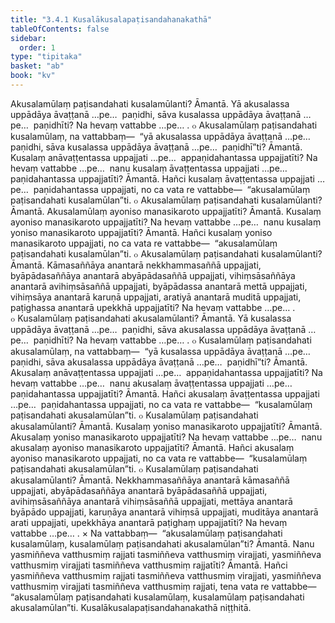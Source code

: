 ```yaml
---
title: "3.4.1 Kusalākusalapaṭisandahanakathā"
tableOfContents: false
sidebar:
  order: 1
type: "tipitaka"
basket: "ab"
book: "kv"
---
```



<DynamicBreadcrumb />

<Division number="686" book="kv" bookNo="32" page="356">

<Paragraph number="2204" book="kv">
Akusalamūlaṃ paṭisandahati kusalamūlanti? Āmantā. Yā akusalassa uppādāya āvaṭṭanā …pe…  paṇidhi, sāva kusalassa uppādāya āvaṭṭanā …pe…  paṇidhīti? Na hevaṃ vattabbe …pe… .
</Paragraph>

<Paragraph number="2205" book="kv">
๐ Akusalamūlaṃ paṭisandahati kusalamūlaṃ, na vattabbaṃ—  “yā akusalassa uppādāya āvaṭṭanā …pe…  paṇidhi, sāva kusalassa uppādāya āvaṭṭanā …pe…  paṇidhī”ti? Āmantā. Kusalaṃ anāvaṭṭentassa uppajjati …pe…  appaṇidahantassa uppajjatīti? Na hevaṃ vattabbe …pe…  nanu kusalaṃ āvaṭṭentassa uppajjati …pe…  paṇidahantassa uppajjatīti? Āmantā. Hañci kusalaṃ āvaṭṭentassa uppajjati …pe…  paṇidahantassa uppajjati, no ca vata re vattabbe—  “akusalamūlaṃ paṭisandahati kusalamūlan”ti.
</Paragraph>

</Division>
<Division number="687" book="kv" bookNo="32" page="356">

<Paragraph number="2206" book="kv">
๐ Akusalamūlaṃ paṭisandahati kusalamūlanti? Āmantā. Akusalamūlaṃ ayoniso manasikaroto uppajjatīti? Āmantā. Kusalaṃ ayoniso manasikaroto uppajjatīti? Na hevaṃ vattabbe …pe…  nanu kusalaṃ yoniso manasikaroto uppajjatīti? Āmantā. Hañci kusalaṃ yoniso manasikaroto uppajjati, no ca vata re vattabbe—  “akusalamūlaṃ paṭisandahati kusalamūlan”ti.
</Paragraph>

<Paragraph number="2207" book="kv">
๐ Akusalamūlaṃ paṭisandahati kusalamūlanti? Āmantā. Kāmasaññāya anantarā nekkhammasaññā uppajjati, byāpādasaññāya anantarā abyāpādasaññā uppajjati, vihiṃsāsaññāya anantarā avihiṃsāsaññā uppajjati, byāpādassa anantarā mettā uppajjati, vihiṃsāya anantarā karuṇā uppajjati, aratiyā anantarā muditā uppajjati, paṭighassa anantarā upekkhā uppajjatīti? Na hevaṃ vattabbe …pe… .
</Paragraph>

</Division>
<Division number="688" book="kv" bookNo="32" page="356">

<Paragraph number="2208" book="kv">
๐ Kusalamūlaṃ paṭisandahati akusalamūlanti? Āmantā. Yā kusalassa uppādāya āvaṭṭanā …pe…  paṇidhi, sāva akusalassa uppādāya āvaṭṭanā …pe…  paṇidhīti? Na hevaṃ vattabbe …pe… .
</Paragraph>

<Paragraph number="2209" book="kv">
๐ Kusalamūlaṃ paṭisandahati akusalamūlaṃ, na vattabbaṃ—  “yā kusalassa uppādāya āvaṭṭanā …pe…  paṇidhi, sāva akusalassa uppādāya āvaṭṭanā …pe…  paṇidhī”ti? Āmantā. Akusalaṃ anāvaṭṭentassa uppajjati …pe…  appaṇidahantassa uppajjatīti? Na hevaṃ vattabbe …pe…  nanu akusalaṃ āvaṭṭentassa uppajjati …pe…  paṇidahantassa uppajjatīti? Āmantā. Hañci akusalaṃ āvaṭṭentassa uppajjati …pe…  paṇidahantassa uppajjati, no ca vata re vattabbe—  “kusalamūlaṃ paṭisandahati akusalamūlan”ti.
</Paragraph>

</Division>
<Division number="689" book="kv" bookNo="32" page="357">

<Paragraph number="2210" book="kv">
๐ Kusalamūlaṃ paṭisandahati akusalamūlanti? Āmantā. Kusalaṃ yoniso manasikaroto uppajjatīti? Āmantā. Akusalaṃ yoniso manasikaroto uppajjatīti? Na hevaṃ vattabbe …pe…  nanu akusalaṃ ayoniso manasikaroto uppajjatīti? Āmantā. Hañci akusalaṃ ayoniso manasikaroto uppajjati, no ca vata re vattabbe—  “kusalamūlaṃ paṭisandahati akusalamūlan”ti.
</Paragraph>

<Paragraph number="2211" book="kv">
๐ Kusalamūlaṃ paṭisandahati akusalamūlanti? Āmantā. Nekkhammasaññāya anantarā kāmasaññā uppajjati, abyāpādasaññāya anantarā byāpādasaññā uppajjati, avihiṃsāsaññāya anantarā vihiṃsāsaññā uppajjati, mettāya anantarā byāpādo uppajjati, karuṇāya anantarā vihiṃsā uppajjati, muditāya anantarā arati uppajjati, upekkhāya anantarā paṭighaṃ uppajjatīti? Na hevaṃ vattabbe …pe… .
</Paragraph>

</Division>
<Division number="690" book="kv" bookNo="32" page="357">

<Paragraph number="2212" book="kv">
× Na vattabbaṃ—  “akusalamūlaṃ paṭisandahati kusalamūlaṃ, kusalamūlaṃ paṭisandahati akusalamūlan”ti? Āmantā. Nanu yasmiññeva vatthusmiṃ rajjati tasmiññeva vatthusmiṃ virajjati, yasmiññeva vatthusmiṃ virajjati tasmiññeva vatthusmiṃ rajjatīti? Āmantā. Hañci yasmiññeva vatthusmiṃ rajjati tasmiññeva vatthusmiṃ virajjati, yasmiññeva vatthusmiṃ virajjati tasmiññeva vatthusmiṃ rajjati, tena vata re vattabbe—  “akusalamūlaṃ paṭisandahati kusalamūlaṃ, kusalamūlaṃ paṭisandahati akusalamūlan”ti.

</Paragraph>
</Division>

<Paragraph number="2213" type="center" book="kv">
Kusalākusalapaṭisandahanakathā niṭṭhitā.
</Paragraph>